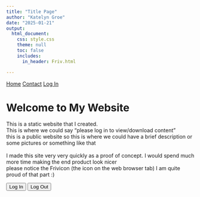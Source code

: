 ```yaml
---
title: "Title Page"
author: "Katelyn Groe"
date: "2025-01-21"
output:
  html_document:
    css: style.css
    theme: null
    toc: false
    includes:
      in_header: Friv.html

---
```


<script src="https://identity.netlify.com/v1/netlify-identity-widget.js"></script>


<nav>
  <a href="index.html">Home</a>
  <a href="contact.html">Contact</a>
  <a href="LogIn.html">Log In</a>
</nav>


<p style="margin-bottom: 20px;">

# Welcome to My Website


This is a static website that I created.
<br>This is where we could say "please log in to view/download content"
<br> this is a public website so this is where we could have a brief description or some pictures or something like that
<br><br> I made this site very very quickly as a proof of concept.  I would spend much more time making the end product look nicer 
<br> please notice the Frivicon (the icon on the web browser tab) I am quite proud of that part :) 




<button onclick="netlifyIdentity.open()">Log In</button>
<button onclick="netlifyIdentity.logout()">Log Out</button>
<p id="user-info"></p>



